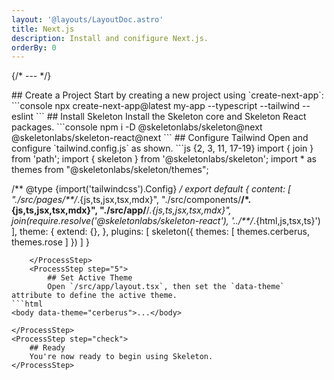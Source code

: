 ```yaml
---
layout: '@layouts/LayoutDoc.astro'
title: Next.js
description: Install and conifigure Next.js.
orderBy: 0
---
```




{/* --- */}

<Process>
    <ProcessStep step="1">
        ## Create a Project
        Start by creating a new project using `create-next-app`:
        ```console
        npx create-next-app@latest my-app --typescript --tailwind --eslint
        ```
    </ProcessStep>
    <ProcessStep step="2">
        ## Install Skeleton
        Install the Skeleton core and Skeleton React packages.
        ```console
        npm i -D @skeletonlabs/skeleton@next @skeletonlabs/skeleton-react@next
        ```
    </ProcessStep>
    <ProcessStep step="4">
        ## Configure Tailwind
        Open and configure `tailwind.config.js` as shown.
```js {2, 3, 11, 17-19}
import { join } from 'path';
import { skeleton } from '@skeletonlabs/skeleton';
import * as themes from "@skeletonlabs/skeleton/themes";

/** @type {import('tailwindcss').Config} */
export default {
    content: [
        "./src/pages/**/*.{js,ts,jsx,tsx,mdx}",
        "./src/components/**/*.{js,ts,jsx,tsx,mdx}",
        "./src/app/**/*.{js,ts,jsx,tsx,mdx}",
        join(require.resolve('@skeletonlabs/skeleton-react'), '../**/*.{html,js,tsx,ts}')
    ],
    theme: {
        extend: {},
    },
    plugins: [
        skeleton({
            themes: [ themes.cerberus, themes.rose ]
        })
    ]
}
```
    </ProcessStep>
    <ProcessStep step="5">
        ## Set Active Theme
        Open `/src/app/layout.tsx`, then set the `data-theme` attribute to define the active theme.
```html
<body data-theme="cerberus">...</body>
```
    </ProcessStep>
    <ProcessStep step="check">
        ## Ready
        You're now ready to begin using Skeleton.
    </ProcessStep>
</Process>